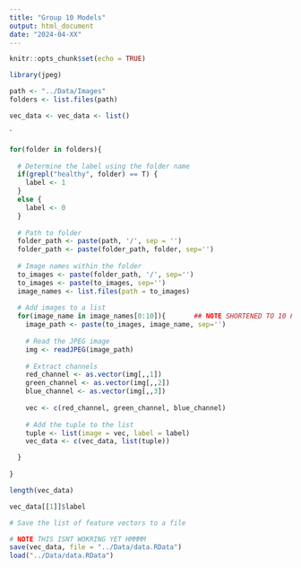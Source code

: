 ```yaml
---
title: "Group 10 Models"
output: html_document
date: "2024-04-XX"
---
```


```r
knitr::opts_chunk$set(echo = TRUE)
```

```r
library(jpeg)
```

```r
path <- "../Data/Images"
folders <- list.files(path)
```

```r
vec_data <- vec_data <- list()
```

`
```r
for(folder in folders){
  
  # Determine the label using the folder name
  if(grepl("healthy", folder) == T) {
    label <- 1
  }
  else {
    label <- 0
  }
  
  # Path to folder
  folder_path <- paste(path, '/', sep = '')
  folder_path <- paste(folder_path, folder, sep='')
  
  # Image names within the folder
  to_images <- paste(folder_path, '/', sep='')
  to_images <- paste(to_images, sep='')
  image_names <- list.files(path = to_images)
  
  # Add images to a list
  for(image_name in image_names[0:10]){       ## NOTE SHORTENED TO 10 FOR EASE RIGHT NOW
    image_path <- paste(to_images, image_name, sep='')
    
    # Read the JPEG image
    img <- readJPEG(image_path)
    
    # Extract channels
    red_channel <- as.vector(img[,,1])
    green_channel <- as.vector(img[,,2])  
    blue_channel <- as.vector(img[,,3])  
    
    vec <- c(red_channel, green_channel, blue_channel)
    
    # Add the tuple to the list
    tuple <- list(image = vec, label = label)
    vec_data <- c(vec_data, list(tuple))

  }
  
}
```

```r
length(vec_data)
```

```r
vec_data[[1]]$label
```

```r
# Save the list of feature vectors to a file

# NOTE THIS ISNT WOKRING YET HMMMM
save(vec_data, file = "../Data/data.RData")
load("../Data/data.RData")
```






